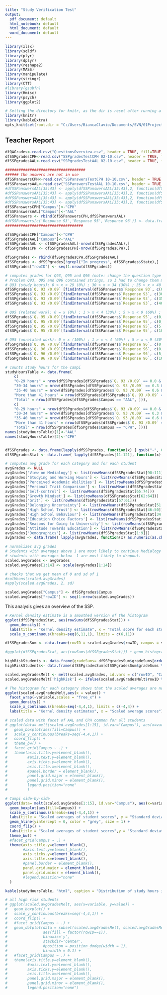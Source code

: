 ```yaml
---
title: "Study Verification Test"
output:
  pdf_document: default
  html_notebook: default
  html_document: default
  word_document: default
---
```

 
 
```r
library(xlsx)
library(sqldf)
library(plyr)
library(dplyr)
library(reshape2)
library(MASS)
library(manipulate)
library(stringr)
library(CTT)
#library(gsubfn)
library(Hmisc)
library(psych)
library(ggplot2)

# Setting the directory for knitr, as the dir is reset after running a code chunk.
library(knitr)
library(kableExtra)
opts_knit$set(root.dir = "C:/Users/BiancaClavio/Documents/SVN/01Projects/SSP/")
```

## Teacher Report

 
```r
dfQAGrades<-read.csv("QuestionsOverview.csv", header = TRUE, fill=TRUE, sep = ",", check.names=FALSE)
dfSSPgradesCPH<-read.csv("SSPgradesTestCPH 02-10.csv", header = TRUE, fill=TRUE, sep = ",", check.names=FALSE, encoding="UTF-8", stringsAsFactors=FALSE)
dfSSPgradesAAL<-read.csv("SSPgradesTestAAL 02-10.csv", header = TRUE, fill=TRUE, sep = ",", check.names=FALSE, encoding="UTF-8", stringsAsFactors=FALSE)

####################################
###### the answers are not in use
dfSSPanswersCPH<-read.csv("SSPanswersTestCPH 10-10.csv", header = TRUE, fill=TRUE, sep = ",", check.names=FALSE, encoding="UTF-8", stringsAsFactors=FALSE)
dfSSPanswersAAL<-read.csv("SSPanswersTestAAL 10-10.csv", header = TRUE, fill=TRUE, sep = ",", check.names=FALSE, encoding="UTF-8", stringsAsFactors=FALSE)
#dfSSPanswersAAL[35:43] <- apply(dfSSPanswersAAL[35:43],2, function(dfSSPanswersAAL) gsub("No influence","Not at all true",dfSSPanswersAAL))
#dfSSPanswersAAL[35:43] <- apply(dfSSPanswersAAL[35:43],2, function(dfSSPanswersAAL) gsub("Limited influence","Slightly true",dfSSPanswersAAL))
#dfSSPanswersAAL[35:43] <- apply(dfSSPanswersAAL[35:43],2, function(dfSSPanswersAAL) gsub("Some influence","Some influence",dfSSPanswersAAL))
#dfSSPanswersAAL[35:43] <- apply(dfSSPanswersAAL[35:43],2, function(dfSSPanswersAAL) gsub("Decisive influence","Completely true",dfSSPanswersAAL))
dfSSPanswersCPH["Campus"]<-"CPH"
dfSSPanswersAAL["Campus"]<-"AAL"
dfSSPanswers <- rbind(dfSSPanswersCPH,dfSSPanswersAAL) 
#dfSSPanswers[c('Response 93','Response 95','Response 96')] <- data.frame(lapply(dfSSPanswers[c('Response 93','Response 95','Response 96')], function(x) { gsub("-", 0, x) }))
###################################

dfSSPgradesCPH["Campus"]<-"CPH"
dfSSPgradesAAL["Campus"]<-"AAL"
dfSSPgradesAAL <- dfSSPgradesAAL[-nrow(dfSSPgradesAAL),]
dfSSPgradesCPH <- dfSSPgradesCPH[-nrow(dfSSPgradesCPH),]

dfSSPgrades <- rbind(dfSSPgradesCPH,dfSSPgradesAAL) 
dfSSPgrades <- dfSSPgrades[!grepl("In progress", dfSSPgrades$State),]
dfSSPgrades["rowID"] <- seq(1:nrow(dfSSPgrades))

# computes grades for Q93, Q95 and Q96 (note: change the question type next year to avoid this conversion)
# Problem Q93, Q95 and Q96 contained strings, so I had to change them manually:
# Q93 (study hours): 0 > x < 29 (0%) ; 30 > x < 34 (30%) ; 35 > x < 40 (60%) ; 41 > x (100%)
dfSSPgrades$`Q. 93 /0.09` [findInterval(dfSSPanswers$`Response 93`, c(0,30)) == 1L] <- 0
dfSSPgrades$`Q. 93 /0.09`[findInterval(dfSSPanswers$`Response 93`, c(30,35)) == 1L] <- 0.3
dfSSPgrades$`Q. 93 /0.09`[findInterval(dfSSPanswers$`Response 93`, c(35,40)) == 1L] <- 0.6
dfSSPgrades$`Q. 93 /0.09`[findInterval(dfSSPanswers$`Response 93`, c(40,1000)) == 1L] <- 0.9

# Q95 (related work): 0 = x (0%) ; 1 > x < 4 (30%) ; 5 > x < 9 (60%) ; 10 > x (100%)
dfSSPgrades$`Q. 95 /0.09`[findInterval(dfSSPanswers$`Response 95`, c(0,0)) == 1L] <- 0
dfSSPgrades$`Q. 95 /0.09`[findInterval(dfSSPanswers$`Response 95`, c(0,4)) == 1L] <- 0.3
dfSSPgrades$`Q. 95 /0.09`[findInterval(dfSSPanswers$`Response 95`, c(5,9)) == 1L] <- 0.6
dfSSPgrades$`Q. 95 /0.09`[findInterval(dfSSPanswers$`Response 95`, c(10,1000)) == 1L] <- 0.9

# Q95 (unrelated work): 0 = x (100%) ; 1 > x < 4 (60%) ; 5 > x < 9 (30%) ; 10 > x (0%)
dfSSPgrades$`Q. 96 /0.09`[findInterval(dfSSPanswers$`Response 96`, c(0,0)) == 1L] <- 0.9
dfSSPgrades$`Q. 96 /0.09`[findInterval(dfSSPanswers$`Response 96`, c(0,4)) == 1L] <- 0.6
dfSSPgrades$`Q. 96 /0.09`[findInterval(dfSSPanswers$`Response 96`, c(5,9)) == 1L] <- 0.3
dfSSPgrades$`Q. 96 /0.09`[findInterval(dfSSPanswers$`Response 96`, c(10,1000)) == 1L] <- 0

# counts study hours for the campi
studyHoursTable <- data.frame(
    c(
    "0-29 hours" = nrow(dfSSPgrades[dfSSPgrades$`Q. 93 /0.09` == 0.0 & dfSSPgrades$Campus == "AAL", ]),
    "30-34 hours" = nrow(dfSSPgrades[dfSSPgrades$`Q. 93 /0.09` == 0.3 & dfSSPgrades$Campus == "AAL", ]),
    "35-40 hours" = nrow(dfSSPgrades[dfSSPgrades$`Q. 93 /0.09` == 0.6 & dfSSPgrades$Campus == "AAL", ]),
    "More than 41 hours" = nrow(dfSSPgrades[dfSSPgrades$`Q. 93 /0.09` == 0.9 & dfSSPgrades$Campus == "AAL", ]),
    "Total" = nrow(dfSSPgrades[dfSSPgrades$Campus == "AAL", ])),
    c(
    "0-29 hours" = nrow(dfSSPgrades[dfSSPgrades$`Q. 93 /0.09` == 0.0 & dfSSPgrades$Campus == "CPH", ]),
    "30-34 hours" = nrow(dfSSPgrades[dfSSPgrades$`Q. 93 /0.09` == 0.3 & dfSSPgrades$Campus == "CPH", ]),
    "35-40 hours" = nrow(dfSSPgrades[dfSSPgrades$`Q. 93 /0.09` == 0.6 & dfSSPgrades$Campus == "CPH", ]),
    "More than 41 hours" = nrow(dfSSPgrades[dfSSPgrades$`Q. 93 /0.09` == 0.9 & dfSSPgrades$Campus == "CPH", ]),
    "Total" = nrow(dfSSPgrades[dfSSPgrades$Campus == "CPH", ])))
names(studyHoursTable)[1]<-"AAL"
names(studyHoursTable)[2]<-"CPH"


dfSSPgrades <- data.frame(lapply(dfSSPgrades, function(x) { gsub("-", 0, x) }))
dfSSPgradesStat <- data.frame( lapply(dfSSPgrades[11:121], function(x) as.numeric(as.character(x))) )

# computes avg grade for each category and for each student
avgGrades <- NULL
avgGrades['View on Medialogy'] <- list(rowMeans(dfSSPgradesStat[98:111]))
avgGrades['Studying and Working Hours'] <- list(rowMeans(dfSSPgradesStat[c(94:97)]))
avgGrades['Perceived Academic Abilities'] <- list(rowMeans(dfSSPgradesStat[88:92]))
avgGrades['Personal Trait Comparison'] <- list(rowMeans(dfSSPgradesStat[75:87]))
avgGrades['Self-control'] <- list(rowMeans(dfSSPgradesStat[65:74]))
avgGrades['Growth Mindset'] <- list(rowMeans(dfSSPgradesStat[62:64]))
avgGrades['Grit'] <- list(rowMeans(dfSSPgradesStat[57:61]))
avgGrades['Belonging Uncertainty'] <- list(rowMeans(dfSSPgradesStat[51:56]))
avgGrades['High School Trust'] <- list(rowMeans(dfSSPgradesStat[46:50]))
avgGrades['High School Behaviour'] <- list(rowMeans(dfSSPgradesStat[34:45]))
avgGrades['Education Choice Factors'] <- list(rowMeans(dfSSPgradesStat[24:33]))
avgGrades['Reasons for Going to University'] <- list(rowMeans(dfSSPgradesStat[16:23]))
avgGrades['Attitude Towards Education'] <- list(rowMeans(dfSSPgradesStat[10:15]))
avgGrades['Demographics'] <- list(rowMeans(dfSSPgradesStat[1:9]))
avgGrades <- data.frame( lapply(avgGrades, function(x) as.numeric(as.character(x))) )

# normalizes avg grades
# Students with averages above 1 are most likely to continue Medialogy while
# students with averages below -1 are most likely to dropout.
scaled.avgGrades <- avgGrades
scaled.avgGrades[1:14] <- scale(avgGrades[1:14])

# checks that we get mean of 0 and sd of 1
#colMeans(scaled.avgGrades)
#apply(scaled.avgGrades, 2, sd)

scaled.avgGrades["Campus"] <- dfSSPgrades$Campus
scaled.avgGrades["rowID"] <- seq(1:nrow(scaled.avgGrades))

```




This analysis gives an overview of the SSP. 

```r
# Kernel density estimate is a smoothed version of the histogram
ggplot(dfSSPgradesStat, aes(rowSums(dfSSPgradesStat))) + 
  geom_density() +
  labs(title = "Kernel density estimate", x = "Total score for each student") + 
  scale_x_continuous(breaks=seq(6,11,1), limits = c(6,11)) 

dfSSPgradesSum <- data.frame(rowID = scaled.avgGrades$rowID, campus = scaled.avgGrades$Campus, gradeSums = rowSums(dfSSPgradesStat))

#ggplot(dfSSPgradesStat, aes(rowSums(dfSSPgradesStat))) + geom_histogram(binwidth = 0.05)

highRiskStudents <- data.frame(gradeSums= dfSSPgradesSum$gradeSums[order(dfSSPgradesSum$gradeSums)[1:20]])
highRiskStudents<- data.frame(dfSSPgradesSum[dfSSPgradesSum$gradeSums %in% highRiskStudents$gradeSums,])

```


```r
scaled.avgGradesMelt <- melt(scaled.avgGrades, id.vars = c("rowID", "Campus"))
scaled.avgGradesMelt['highRisk'] <- ifelse(scaled.avgGradesMelt$rowID %in% highRiskStudents$rowID, 1, 0) 

# The histogram for each category shows that the scaled averages are not normal distributed:
ggplot(scaled.avgGradesMelt,aes(x = value)) + 
  facet_wrap(~variable,scales = "free_x") + 
  geom_density() + 
  scale_x_continuous(breaks=seq(-4,4,1), limits = c(-4,4)) +
  labs(title = "Kernel density estimates", x = "Scaled average scores")
```


```r
# scaled data with facet of AAL and CPH common for all students
# ggplot(data= melt(scaled.avgGrades[1:15], id.var="Campus"), aes(x=variable, y=value)) + 
#   geom_boxplot(aes(fill=Campus)) +
#   scale_y_continuous(breaks=seq(-4,4,1)) +
#   coord_flip() +
#   theme_bw() + 
#   facet_grid(Campus ~ .) +
#   theme(axis.title.y=element_blank(),
#         #axis.text.y=element_blank(),
#         axis.ticks.y=element_blank(),
#         axis.title.x=element_blank(),
#         #panel.border = element_blank(), 
#         panel.grid.major = element_blank(),
#         panel.grid.minor = element_blank(),
#         legend.position="none"
#         )

# Campi side-by-side
ggplot(data= melt(scaled.avgGrades[1:15], id.var="Campus"), aes(x=variable, y=value)) + 
  geom_boxplot(aes(fill=Campus)) +
  scale_y_continuous(breaks=seq(-4,4,1)) +
  labs(title = "Scaled averages of student scores", y = "Standard deviations from the mean") +
  geom_hline(yintercept = 0, color = "grey", size = 1) +
  coord_flip() +
  labs(title = "Scaled averages of student scores",y = "Standard deviations from the mean") +
  theme_bw() + 
  #facet_grid(Campus ~ .) +
  theme(axis.title.y=element_blank(),
        #axis.text.y=element_blank(),
        axis.ticks.y=element_blank(),
        axis.title.x=element_blank(),
        #panel.border = element_blank(), 
        panel.grid.major = element_blank(),
        panel.grid.minor = element_blank(),
        #legend.position="none"
  )

```


```r
kable(studyHoursTable, "html", caption = "Distribution of study hours in a week") %>% kable_styling(bootstrap_options = "striped", full_width = F)
```



```r



# all high risk students
# ggplot(scaled.avgGradesMelt, aes(x=variable, y=value)) + 
#   geom_boxplot() + 
#   scale_y_continuous(breaks=seq(-4,4,1)) +
#   coord_flip() +
#   #facet_grid(Campus ~ .) +
#   geom_dotplot(data = subset(scaled.avgGradesMelt, scaled.avgGradesMelt$highRisk ==1), 
#                aes(fill = factor(rowID==1)), 
#                binaxis='y',
#                stackdir='center',
#                #position = position_dodge(width = 1),
#                binwidth = 0.1) +
#   #facet_grid(Campus ~ .) +
#   theme(axis.title.y=element_blank(),
#         #axis.text.y=element_blank(),
#         axis.ticks.y=element_blank(),
#         axis.title.x=element_blank(),
#         panel.grid.major = element_blank(),
#         panel.grid.minor = element_blank(),
#         legend.position="none")


```






 
